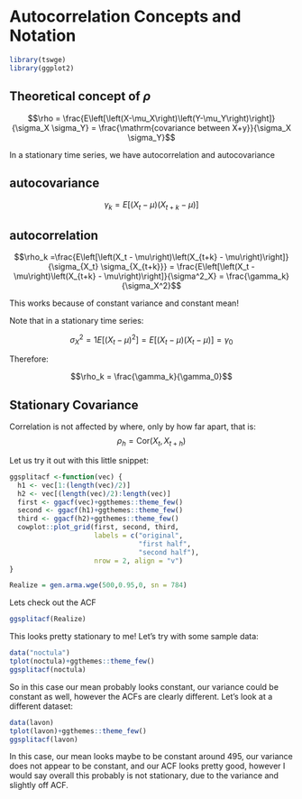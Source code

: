 # Autocorrelation Concepts and Notation

```r
library(tswge)
library(ggplot2)
```

## Theoretical concept of $\rho$

$$\rho = \frac{E\left[\left(X-\mu_X\right)\left(Y-\mu_Y\right)\right]}{\sigma_X \sigma_Y} = \frac{\mathrm{covariance between X+y}}{\sigma_X \sigma_Y}$$

In a stationary time series, we have autocorrelation and autocovariance

## autocovariance

$$\gamma_k = E\left[\left(X_t - \mu\right)\left(X_{t+k} - \mu\right)\right]$$

## autocorrelation 

$$\rho_k =\frac{E\left[\left(X_t - \mu\right)\left(X_{t+k} - \mu\right)\right]}{\sigma_{X_t} \sigma_{X_{t+k}}} = \frac{E\left[\left(X_t - \mu\right)\left(X_{t+k} - \mu\right)\right]}{\sigma^2_X} = \frac{\gamma_k}{\sigma_X^2}$$

This works because of constant variance and constant mean!

Note that in a stationary time series:

$$\sigma_X^2 = 1E[(X_t - \mu)^2] = E[(X_t -\mu )(X_t - \mu)] = \gamma_0$$

Therefore:

$$\rho_k = \frac{\gamma_k}{\gamma_0}$$

## Stationary Covariance

Correlation is not affected by where, only by how far apart, that is:
$$ \rho_h = \mathrm{Cor} \left(X_t, X_{t+h}\right)$$

Let us try it out with this little snippet:

```r
ggsplitacf <-function(vec) {
  h1 <- vec[1:(length(vec)/2)]
  h2 <- vec[(length(vec)/2):length(vec)]
  first <- ggacf(vec)+ggthemes::theme_few()
  second <- ggacf(h1)+ggthemes::theme_few()
  third <- ggacf(h2)+ggthemes::theme_few()
  cowplot::plot_grid(first, second, third,
                     labels = c("original", 
                                "first half",
                                "second half"),
                     nrow = 2, align = "v")
}

```

```r
Realize = gen.arma.wge(500,0.95,0, sn = 784)
```

Lets check out the ACF

```r
ggsplitacf(Realize)
```

This looks pretty stationary to me!
Let's try with some sample data:

```r
data("noctula")
tplot(noctula)+ggthemes::theme_few()
ggsplitacf(noctula)
```

So in this case our mean probably looks constant, our variance could be constant as well, however the ACFs are clearly different. Let's look at a different dataset:

```r
data(lavon)
tplot(lavon)+ggthemes::theme_few()
ggsplitacf(lavon)
```

In this case, our mean looks maybe to be constant around 495, our variance does not appear to be constant, and our ACF looks pretty good, however I would say overall this probably is not stationary, due to the variance and slightly off ACF.

